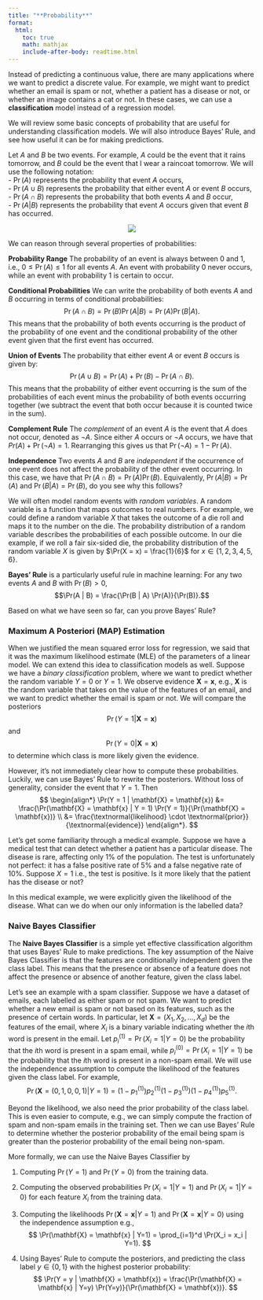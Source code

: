```yaml
---
title: "**Probability**"
format:
  html:
    toc: true
    math: mathjax
    include-after-body: readtime.html
---
```


Instead of predicting a continuous value, there are many applications where we want to predict a discrete value. For example, we might want to predict whether an email is spam or not, whether a patient has a disease or not, or whether an image contains a cat or not. In these cases, we can use a **classification** model instead of a regression model.

We will review some basic concepts of probability that are useful for understanding classification models. We will also introduce Bayes' Rule, and see how useful it can be for making predictions.

Let $A$ and $B$ be two events. For example, $A$ could be the event that it rains tomorrow, and $B$ could be the event that I wear a raincoat tomorrow.
We will use the following notation:  
- $\Pr(A)$ represents the probability that event $A$ occurs,  
- $\Pr(A \cup B)$ represents the probability that either event $A$ or event $B$ occurs,  
- $\Pr(A \cap B)$ represents the probability that both events $A$ and $B$ occur,  
- $\Pr(A | B)$ represents the probability that event $A$ occurs given that event $B$ has occurred.

<center><img src="images/classification_probability.svg" class="responsive-img"></center>

We can reason through several properties of probabilities:

**Probability Range** The probability of an event is always between 0 and 1, i.e., $0 \leq \Pr(A) \leq 1$ for all events $A$. An event with probability 0 never occurs, while an event with probability 1 is certain to occur.  

**Conditional Probabilities** We can write the probability of both events $A$ and $B$ occurring in terms of conditional probabilities:
  $$\Pr(A \cap B) = \Pr(B) \Pr(A | B)  = \Pr(A) \Pr(B | A).$$
  This means that the probability of both events occurring is the product of the probability of one event and the conditional probability of the other event given that the first event has occurred.

**Union of Events** The probability that either event $A$ or event $B$ occurs is given by:
  $$\Pr(A \cup B) = \Pr(A) + \Pr(B) - \Pr(A \cap B).$$
  This means that the probability of either event occurring is the sum of the probabilities of each event minus the probability of both events occurring together (we subtract the event that both occur because it is counted twice in the sum).

**Complement Rule** The *complement* of an event $A$ is the event that $A$ does not occur, denoted as $\neg A$. Since either $A$ occurs or $\neg A$ occurs, we have that $Pr(A) + \Pr(\neg A) = 1$. Rearranging this gives us that $\Pr(\neg A) = 1 - \Pr(A)$.  

**Independence** Two events $A$ and $B$ are *independent* if the occurrence of one event does not affect the probability of the other event occurring. In this case, we have that $\Pr(A \cap B) = \Pr(A) \Pr(B)$. Equivalently, $\Pr(A | B) = \Pr(A)$ and $\Pr(B | A) = \Pr(B)$, do you see why this follows?

We will often model random events with *random variables*. A random variable is a function that maps outcomes to real numbers. For example, we could define a random variable $X$ that takes the outcome of a die roll and maps it to the number on the die. The probability distribution of a random variable describes the probabilities of each possible outcome. In our die example, if we roll a fair six-sided die, the probability distribution of the random variable $X$ is given by $\Pr(X = x) = \frac{1}{6}$ for $x \in \{1, 2, 3, 4, 5, 6\}$.

**Bayes' Rule** is a particularly useful rule in machine learning: For any two events $A$ and $B$ with $\Pr(B) > 0$,
$$\Pr(A | B) = \frac{\Pr(B | A) \Pr(A)}{\Pr(B)}.$$

Based on what we have seen so far, can you prove Bayes' Rule?

### Maximum A Posteriori (MAP) Estimation

When we justified the mean squared error loss for regression, we said that it was the maximum likelihood estimate (MLE) of the parameters of a linear model. We can extend this idea to classification models as well.
Suppose we have a *binary classification* problem, where we want to predict whether the random variable $Y=0$ or $Y=1$.
We observe evidence $\mathbf{X} = \mathbf{x}$, e.g., $\mathbf{X}$ is the random variable that takes on the value of the features of an email, and we want to predict whether the email is spam or not.
We will compare the posteriors
$$\Pr(Y = 1 | \mathbf{X} = \mathbf{x})$$
and
$$\Pr(Y = 0 | \mathbf{X} = \mathbf{x})$$
to determine which class is more likely given the evidence.

However, it's not immediately clear how to compute these probabilities.
Luckily, we can use Bayes' Rule to rewrite the posteriors.
Without loss of generality, consider the event that $Y = 1$.
Then
$$
\begin{align*}
\Pr(Y = 1 | \mathbf{X} = \mathbf{x})
&= \frac{\Pr(\mathbf{X} = \mathbf{x} | Y = 1) \Pr(Y = 1)}{\Pr(\mathbf{X} = \mathbf{x})} \\
&= \frac{\textnormal{likelihood} \cdot \textnormal{prior}}{\textnormal{evidence}}
\end{align*}.
$$

Let's get some familiarity through a medical example.
Suppose we have a medical test that can detect whether a patient has a particular disease.
The disease is rare, affecting only 1% of the population.
The test is unfortunately not perfect: it has a false positive rate of 5% and a false negative rate of 10%.
Suppose $X=1$ i.e., the test is positive.
Is it more likely that the patient has the disease or not?

In this medical example, we were explicitly given the likelihood of the disease. What can we do when our only information is the labelled data?

### Naive Bayes Classifier

The **Naive Bayes Classifier** is a simple yet effective classification algorithm that uses Bayes' Rule to make predictions. The key assumption of the Naive Bayes Classifier is that the features are conditionally independent given the class label. This means that the presence or absence of a feature does not affect the presence or absence of another feature, given the class label.

Let's see an example with a spam classifier.
Suppose we have a dataset of emails, each labelled as either spam or not spam. We want to predict whether a new email is spam or not based on its features, such as the presence of certain words.
In particular, let $\mathbf{X} = (X_1, X_2, \ldots, X_d)$ be the features of the email, where $X_i$ is a binary variable indicating whether the $i$th word is present in the email.
Let $p_i^{(1)} = \Pr(X_i=1 | Y=0)$ be the probability that the $i$th word is present in a spam email, while $p_i^{(0)} = \Pr(X_i=1 | Y=1)$ be the probability that the $i$th word is present in a non-spam email.
We will use the independence assumption to compute the likelihood of the features given the class label.
For example,
$$
\Pr(\mathbf{X} = (0, 1, 0, 0, 1) | Y = 1) =
(1-p_1^{(1)}) p_2^{(1)} (1-p_3^{(1)}) (1-p_4^{(1)}) p_5^{(1)}.
$$

Beyond the likelihood, we also need the prior probability of the class label.
This is even easier to compute, e.g., we can simply compute the fraction of spam and non-spam emails in the training set.
Then we can use Bayes' Rule to determine whether the posterior probability of the email being spam is greater than the posterior probability of the email being non-spam.

More formally, we can use the Naive Bayes Classifier by

1. Computing $\Pr(Y = 1)$ and $\Pr(Y = 0)$ from the training data.

2. Computing the observed probabilities $\Pr(X_i = 1 | Y = 1)$ and $\Pr(X_i = 1 | Y = 0)$ for each feature $X_i$ from the training data.

3. Computing the likelihoods $\Pr(\mathbf{X} = \mathbf{x} | Y=1)$ and $\Pr(\mathbf{X} = \mathbf{x} | Y=0)$ using the independence assumption e.g.,
$$
\Pr(\mathbf{X} = \mathbf{x} | Y=1) = \prod_{i=1}^d \Pr(X_i = x_i | Y=1).
$$

4. Using Bayes' Rule to compute the posteriors, and predicting the class label $y \in \{0,1\}$ with the highest posterior probability:
$$
\Pr(Y = y | \mathbf{X} = \mathbf{x}) = \frac{\Pr(\mathbf{X} = \mathbf{x} | Y=y) \Pr(Y=y)}{\Pr(\mathbf{X} = \mathbf{x})}.
$$
